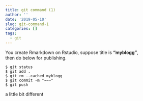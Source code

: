 ```yaml
---
title: git command (1)
author: ''
date: '2019-05-10'
slug: git-command-1
categories: []
tags:
  - git
---
```

 You create Rmarkdown on Rstudio, suppose title is **"myblogg"**,      
 then do below for publishing.
```
$ git status
$ git add .
$ git rm --cached myblogg   
$ git commit -m "~~~"
$ git push    
```
a little bit different
